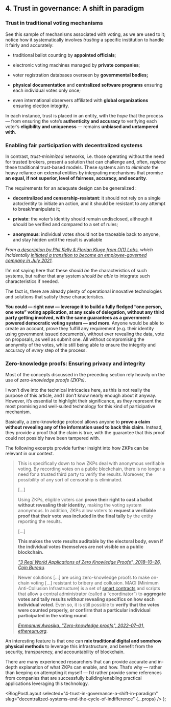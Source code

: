 
## 4. Trust in governance: A shift in paradigm

### Trust in traditional voting mechanisms

See this sample of mechanisms associated with voting, as we are used to it; notice how it systematically involves _trusting_ a specific institution to handle it fairly and accurately:

- traditional ballot counting by **appointed officials**;

- electronic voting machines managed by **private companies**;

- voter registration databases overseen by **governmental bodies;**

- **physical documentation** and **centralized software programs** ensuring each individual votes only once;

- even international observers affiliated with **global organizations** ensuring election integrity.

In each instance, trust is placed in an entity, with the _hope_ that the process — from ensuring the vote’s **authenticity and accuracy** to verifying each voter’s **eligibility and uniqueness** — remains **unbiased and untampered with**.

### Enabling fair participation with decentralized systems

In contrast, _trust-minimized_ networks, i.e. those operating without the need for trusted brokers, present a solution that can challenge and, often, _replace_ these traditional trust-based models. These systems aim to _eliminate_ the heavy reliance on external entities by integrating mechanisms that promise **an equal, if not superior, level of fairness, accuracy, and security**.

The requirements for an adequate design can be generalized :

- **decentralized and censorship-resistant**: it should not rely on a single actor/entity to initiate an action, and it should be resistant to any attempt to break/manipulate it;

- **private**: the voter’s identity should remain undisclosed, although it _should_ be verified and compared to a set of rules;

- **anonymous**: individual votes should not be traceable back to anyone, and stay hidden until the result is available

_From [a description by Phil Kelly & Florian Kluge from O(1) Labs](https://blog.o1labs.org/zero-knowledge-proofs-for-voting-3c6a6d5d89db), which incidentally [initiated a transition to become an employee-governed company in July 2021](https://blog.o1labs.org/building-a-trustless-and-private-internet-for-everyone-e31330f8705d)._

I’m not saying here that these _should be_ the characteristics of such systems, but rather that any system _should be able_ to integrate such characteristics if needed.

The fact is, there are already plenty of operational innovative technologies and solutions that satisfy these characteristics.

**You could — right now — leverage it to build a fully fledged “one person, one vote” voting application, at any scale of delegation, without any third party getting involved, with the same guarantees as a government-powered democratic voting system — and more**. Anyone would be able to create an account, prove they fulfill any requirement (e.g. their identity using government issued documents), without ever revealing the data, vote on proposals, as well as submit one. All without compromising the anonymity of the votes, while still being able to ensure the integrity and accuracy of _every_ step of the process.

### Zero-knowledge proofs: Ensuring privacy and integrity

Most of the concepts discussed in the preceding section rely heavily on the use of _zero-knowledge proofs (ZKPs)_.

I won’t dive into the technical intricacies here, as this is not really the purpose of this article, and I don’t know nearly enough about it anyway. However, it’s essential to highlight their significance, as they represent the most promising and well-suited technology for this kind of participative mechanism.

Basically, a zero-knowledge protocol allows anyone to **prove a claim** **without revealing any of the information used to back this claim**. Instead, they provide a proof that the claim is true, with the guarantee that this proof could not possibly have been tampered with.

The following excerpts provide further insight into how ZKPs can be relevant in our context.

> This is specifically down to how ZKPs deal with anonymous verifiable voting. By recording votes on a public blockchain, there is no longer a need for a trusted third party to verify the results. Moreover, the possibility of any sort of censorship is eliminated.
>
> […]
>
> Using ZKPs, eligible voters can **prove their right to cast a ballot without revealing their identity**, making the voting system anonymous. In addition, ZKPs allow voters to **request a verifiable proof that their vote was included in the final tally** by the entity reporting the results.
>
> […]
>
> **This makes the vote results auditable by the electoral body, even if the individual votes themselves are not visible on a public blockchain.**
>
> [_"3 Real World Applications of Zero Knowledge Proofs", 2018–10–26, Coin Bureau_](https://www.coinbureau.com/adoption/applications-zero-knowledge-proofs/).

> Newer solutions […] are using zero-knowledge proofs to make on-chain voting […] resistant to bribery and collusion. MACI (Minimum Anti-Collusion Infrastructure) is a set of [smart contracts](https://yousign.com/blog/smart-contract) and scripts that allow a central administrator (called a “coordinator”) to **aggregate votes and tally results _without_ revealing specifics on how each individual voted**. Even so, it is still possible to **verify that the votes were counted properly, or confirm that a particular individual participated in the voting round**.
>
> [_Emmanuel Awosika, "Zero-knowledge proofs", 2022–07–01, ethereum.org_](https://ethereum.org/en/zero-knowledge-proofs/#secure-blockchain-voting).

An interesting feature is that one can **mix traditional digital and somehow physical methods** to leverage this infrastructure, and benefit from the security, transparency, and accountability of blockchain.

There are many experienced researchers that can provide accurate and in-depth explanation of what ZKPs can enable, and how. That’s why — rather than keeping on attempting it myself — I’d rather provide some references from companies that are successfully building/enabling practical applications leveraging this technology.

  <BlogPostLayout
    selected="4-trust-in-governance-a-shift-in-paradigm"
    slug="decentralized-systems-end-the-cycle-of-indifference"
    {...props}
  />
);
